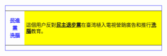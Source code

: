 <div style="float: left; border:solid #3333FF 1px; margin: 1px;">
{| cellspacing="0" style="width: 238px;"
| style="width: 45px; height: 45px; text-align: center; font-size: {{{5|{{{id-s|14}}}}}}pt; color: #3333FF;" | '''<del>民進黨</del><br><del>洗腦</del>'''
| style="font-size: {{{info-s|10}}}pt;background:yellow;padding: 4pt; line-height: 1.25em; color: #FF;" | 這個用户反對'''[[民主進步黨|民主退步黨]]'''在臺湾植入電視營銷廣告和推行'''[[洗腦]]'''教育。
|}</div>